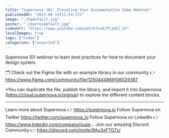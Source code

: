 ```yaml
---
title: "Supernova 101: Elevating Your Documentation Game Webinar"
publishedAt: "2023-06-14T11:54:17Z"
image: "./hqdefault.jpg"
poster: "./maxresdefault.jpg"
videoUrl: "https://www.youtube.com/watch?v=bJTCjH5I_dY"
localImages: true
tags: ["video"]
categories: ["unsorted"]
---
```


Supernova 101 webinar to learn best practices for how to document your design system.

🗂️ Check out the Figma file with an example library in our community 👉 https://www.figma.com/community/file/1250444869106029387

\*You can duplicate the file, publish the library, and import it into Supernova (https://cloud.supernova.io/signup) to explore the different content blocks.

---

Learn more about Supernova 👉 https://supernova.io
Follow Supernova on Twitter https://twitter.com/supernova_io
Follow Supernova on LinkedIn 👉https://www.linkedin.com/company/supe...
Join our amazing Discord Community 👉 https://discord.com/invite/9Au3xFTG7x/
